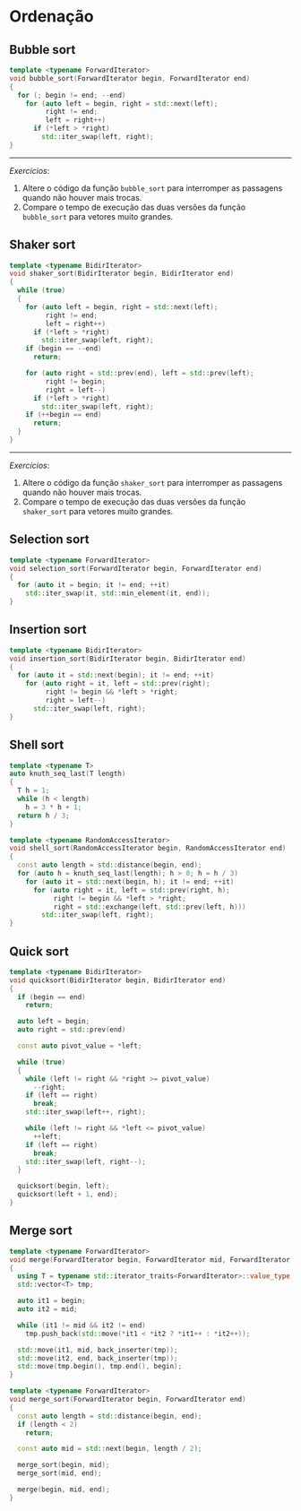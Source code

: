 # Ordenação

## Bubble sort

```cpp
template <typename ForwardIterator>
void bubble_sort(ForwardIterator begin, ForwardIterator end)
{
  for (; begin != end; --end)
    for (auto left = begin, right = std::next(left);
         right != end;
         left = right++)
      if (*left > *right)
        std::iter_swap(left, right);
}
```

----

*Exercícios*:

1. Altere o código da função `bubble_sort` para interromper as passagens quando
   não houver mais trocas.
1. Compare o tempo de execução das duas versões da função `bubble_sort` para
   vetores muito grandes.

## Shaker sort

```cpp
template <typename BidirIterator>
void shaker_sort(BidirIterator begin, BidirIterator end)
{
  while (true)
  {
    for (auto left = begin, right = std::next(left);
         right != end;
         left = right++)
      if (*left > *right)
        std::iter_swap(left, right);
    if (begin == --end)
      return;

    for (auto right = std::prev(end), left = std::prev(left);
         right != begin;
         right = left--)
      if (*left > *right)
        std::iter_swap(left, right);
    if (++begin == end)
      return;
  }
}
```

----

*Exercícios*:

1. Altere o código da função `shaker_sort` para interromper as passagens quando
   não houver mais trocas.
1. Compare o tempo de execução das duas versões da função `shaker_sort` para
   vetores muito grandes.

## Selection sort

```cpp
template <typename ForwardIterator>
void selection_sort(ForwardIterator begin, ForwardIterator end)
{
  for (auto it = begin; it != end; ++it)
    std::iter_swap(it, std::min_element(it, end));
}
```

## Insertion sort

```cpp
template <typename BidirIterator>
void insertion_sort(BidirIterator begin, BidirIterator end)
{
  for (auto it = std::next(begin); it != end; ++it)
    for (auto right = it, left = std::prev(right);
         right != begin && *left > *right;
         right = left--)
      std::iter_swap(left, right);
}
```

## Shell sort

```cpp
template <typename T>
auto knuth_seq_last(T length)
{
  T h = 1;
  while (h < length)
    h = 3 * h + 1;
  return h / 3;
}
```

```cpp
template <typename RandomAccessIterator>
void shell_sort(RandomAccessIterator begin, RandomAccessIterator end)
{
  const auto length = std::distance(begin, end);
  for (auto h = knuth_seq_last(length); h > 0; h = h / 3)
    for (auto it = std::next(begin, h); it != end; ++it)
      for (auto right = it, left = std::prev(right, h);
           right != begin && *left > *right;
           right = std::exchange(left, std::prev(left, h)))
        std::iter_swap(left, right);
}
```

## Quick sort

```cpp
template <typename BidirIterator>
void quicksort(BidirIterator begin, BidirIterator end)
{
  if (begin == end)
    return;

  auto left = begin;
  auto right = std::prev(end)

  const auto pivot_value = *left;

  while (true)
  {
    while (left != right && *right >= pivot_value)
      --right;
    if (left == right)
      break;
    std::iter_swap(left++, right);

    while (left != right && *left <= pivot_value)
      ++left;
    if (left == right)
      break;
    std::iter_swap(left, right--);
  }

  quicksort(begin, left);
  quicksort(left + 1, end);
}
```

## Merge sort

```cpp
template <typename ForwardIterator>
void merge(ForwardIterator begin, ForwardIterator mid, ForwardIterator end)
{
  using T = typename std::iterator_traits<ForwardIterator>::value_type;
  std::vector<T> tmp;

  auto it1 = begin;
  auto it2 = mid;

  while (it1 != mid && it2 != end)
    tmp.push_back(std::move(*it1 < *it2 ? *it1++ : *it2++));

  std::move(it1, mid, back_inserter(tmp));
  std::move(it2, end, back_inserter(tmp));
  std::move(tmp.begin(), tmp.end(), begin);
}
```

```cpp
template <typename ForwardIterator>
void merge_sort(ForwardIterator begin, ForwardIterator end)
{
  const auto length = std::distance(begin, end);
  if (length < 2)
    return;

  const auto mid = std::next(begin, length / 2);

  merge_sort(begin, mid);
  merge_sort(mid, end);

  merge(begin, mid, end);
}
```
